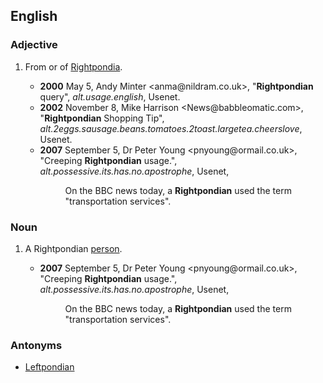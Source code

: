 ==English==
===Adjective===
{{en-adj|-}}
#{{context|slang}} From or of [[Rightpondia]].
#*'''2000''' May 5, Andy Minter <anma@nildram.co.uk>, "'''Rightpondian''' query", ''alt.usage.english'', Usenet.
#*'''2002''' November 8, Mike Harrison <News@babbleomatic.com>, "'''Rightpondian''' Shopping Tip", ''alt.2eggs.sausage.beans.tomatoes.2toast.largetea.cheerslove'', Usenet.
#*'''2007''' September 5, Dr Peter Young <pnyoung@ormail.co.uk>, "Creeping '''Rightpondian''' usage.", ''alt.possessive.its.has.no.apostrophe'', Usenet,
#*:On the BBC news today, a '''Rightpondian''' used the term "transportation services".
===Noun===
{{en-noun|s}}
#{{slang}} A Rightpondian [[person]].
#*'''2007''' September 5, Dr Peter Young <pnyoung@ormail.co.uk>, "Creeping '''Rightpondian''' usage.", ''alt.possessive.its.has.no.apostrophe'', Usenet,
#*:On the BBC news today, a '''Rightpondian''' used the term "transportation services".
===Antonyms===
*[[Leftpondian]]